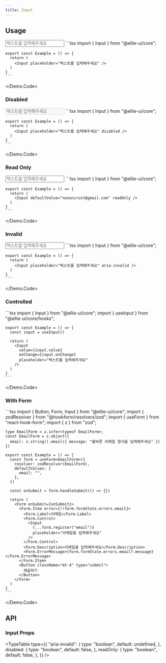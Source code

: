 ```yaml
---
title: Input
---
```



## Usage

<Demo>
  <Demo.Preview>
    <Input className="w-[20rem]" placeholder="텍스트를 입력해주세요" />
  </Demo.Preview>
  <Demo.Code>
    ```tsx
    import { Input } from "@ellie-ui/core";

    export const Example = () => {
      return (
        <Input placeholder="텍스트를 입력해주세요" />
      )
    }
    ```

  </Demo.Code>
</Demo>

### Disabled

<Demo>
  <Demo.Preview>
    <Input className="w-[20rem]" placeholder="텍스트를 입력해주세요" disabled />
  </Demo.Preview>
  <Demo.Code>
    ```tsx
    import { Input } from "@ellie-ui/core";

    export const Example = () => {
      return (
        <Input placeholder="텍스트를 입력해주세요" disabled />
      )
    }
    ```

  </Demo.Code>
</Demo>

### Read Only

<Demo>
  <Demo.Preview>
    <Input
      className="w-[20rem]"
      defaultValue="nononcrust@gmail.com"
      placeholder="텍스트를 입력해주세요"
      readOnly
    />
  </Demo.Preview>
  <Demo.Code>
    ```tsx
    import { Input } from "@ellie-ui/core";

    export const Example = () => {
      return (
        <Input defaultValue="nononcrust@gmail.com" readOnly />
      )
    }
    ```

  </Demo.Code>
</Demo>

### Invalid

<Demo>
  <Demo.Preview>
    <Input className="w-[20rem]" placeholder="텍스트를 입력해주세요" aria-invalid />
  </Demo.Preview>
  <Demo.Code>
    ```tsx
    import { Input } from "@ellie-ui/core";

    export const Example = () => {
      return (
        <Input placeholder="텍스트를 입력해주세요" aria-invalid />
      )
    }
    ```

  </Demo.Code>
</Demo>

### Controlled

<Demo>
  <Demo.Preview>
    <InputDemoControlled />
  </Demo.Preview>
  <Demo.Code>
    ```tsx
    import { Input } from "@ellie-ui/core";
    import { useInput } from "@ellie-ui/core/hooks";

    export const Example = () => {
      const input = useInput()

      return (
        <Input
          value={input.value}
          onChange={input.onChange}
          placeholder="텍스트를 입력해주세요"
        />
      )
    }
    ```

  </Demo.Code>
</Demo>

### With Form

<Demo>
  <Demo.Preview>
    <InputDemoWithForm />
  </Demo.Preview>
  <Demo.Code>
    ```tsx
    import { Button, Form, Input } from "@ellie-ui/core";
    import { zodResolver } from "@hookform/resolvers/zod";
    import { useForm } from "react-hook-form";
    import { z } from "zod";

    type EmailForm = z.infer<typeof EmailForm>;
    const EmailForm = z.object({
      email: z.string().email({ message: "올바른 이메일 형식을 입력해주세요" })
    })

    export const Example = () => {
      const form = useForm<EmailForm>({
        resolver: zodResolver(EmailForm),
        defaultValues: {
          email: "",
        },
      })

      const onSubmit = form.handleSubmit(() => {})

      return (
        <Form onSubmit={onSubmit}>
          <Form.Item error={!!form.formState.errors.email}>
            <Form.Label>이메일</Form.Label>
            <Form.Control>
              <Input
                {...form.register("email")}
                placeholder="이메일을 입력해주세요"
              />
            </Form.Control>
            <Form.Description>이메일을 입력해주세요</Form.Description>
            <Form.ErrorMessage>{form.formState.errors.email?.message}</Form.ErrorMessage>
          </Form.Item>
          <Button className="mt-4" type="submit">
            제출하기
          </Button>
        </Form>
      )
    }
    ```

  </Demo.Code>
</Demo>

## API

### Input Props

<TypeTable
  type={{
    "aria-invalid": {
      type: "boolean",
      default: undefined,
    },
    disabled: {
      type: "boolean",
      default: false,
    },
    readOnly: {
      type: "boolean",
      default: false,
    },
  }}
/>
